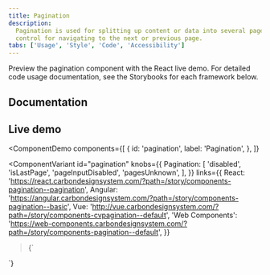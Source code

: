 ```yaml
---
title: Pagination
description:
  Pagination is used for splitting up content or data into several pages, with a
  control for navigating to the next or previous page.
tabs: ['Usage', 'Style', 'Code', 'Accessibility']
---
```


<PageDescription>

Preview the pagination component with the React live demo. For detailed code
usage documentation, see the Storybooks for each framework below.

</PageDescription>

## Documentation

<Row className="resource-card-group">
<Column colLg={4} colMd={4} noGutterSm>
  <ResourceCard
    subTitle="React"
    href="https://react.carbondesignsystem.com/?path=/story/components-pagination--pagination"
    >

<MdxIcon name="react" />

  </ResourceCard>
</Column>
<Column colLg={4} colMd={4} noGutterSm>
  <ResourceCard
      subTitle="Angular (Community)"
      href="https://angular.carbondesignsystem.com/?path=/story/components-pagination--basic"
      >

<MdxIcon name="angular" />

  </ResourceCard>
</Column>
<Column colLg={4} colMd={4} noGutterSm>
  <ResourceCard
      subTitle="Vue (Community)"
      href="http://vue.carbondesignsystem.com/?path=/story/components-cvpagination--default"
      >

<MdxIcon name="vue" />

  </ResourceCard>
</Column>
<Column colLg={4} colMd={4} noGutterSm>
  <ResourceCard
      subTitle="Web Components (Community)"
      href="https://web-components.carbondesignsystem.com/?path=/story/components-pagination--default"
      >

<MdxIcon name="webcomponents" />

  </ResourceCard>
</Column>
</Row>

## Live demo

<ComponentDemo
  components={[
    {
      id: 'pagination',
      label: 'Pagination',
    },
  ]}
>
  <ComponentVariant
    id="pagination"
    knobs={{
      Pagination: [
        'disabled',
        'isLastPage',
        'pageInputDisabled',
        'pagesUnknown',
      ],
    }}
    links={{
      React:
        'https://react.carbondesignsystem.com/?path=/story/components-pagination--pagination',
      Angular:
        'https://angular.carbondesignsystem.com/?path=/story/components-pagination--basic',
      Vue: 'http://vue.carbondesignsystem.com/?path=/story/components-cvpagination--default',
      'Web Components':
        'https://web-components.carbondesignsystem.com/?path=/story/components-pagination--default',
    }}
  >{`
  <div style={{width: '800px'}}>
    <Pagination
      backwardText="Previous page"
      forwardText="Next page"
      itemsPerPageText="Items per page:"
      page={1}
      pageNumberText="Page Number"
      pageSize={10}
      pageSizes={[
        10,
        20,
        30,
        40,
        50
      ]}
      totalItems={103}
    />
  </div>
  `}</ComponentVariant>
</ComponentDemo>
